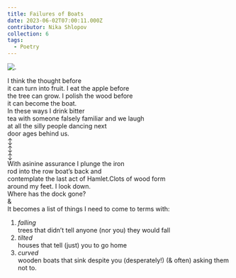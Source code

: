 ```yaml
---
title: Failures of Boats
date: 2023-06-02T07:00:11.000Z
contributor: Nika Shlopov
collection: 6
tags:
  - Poetry
---
```


<div class="center">
   <img src="/images/6/i-sold-my-soul-katie-gasper.jpg" 
       alt="."
       class="w650" />
 </div>

I think the thought before<br />
it can turn into fruit. I eat the apple before<br />
the tree can grow. I polish the wood before<br />
it can become the boat.<br />
In these ways I drink bitter<br />
tea with someone falsely familiar and we laugh<br />
at all the silly people dancing next<br />
door ages behind us.<br />
↕<br />
↕<br />
↕<br />
With asinine assurance I plunge the iron<br />
<span class="failures-of-boats-center">rod into the row boat’s back and</span><br />
<span class="failures-of-boats-indent">contemplate the last act of Hamlet.</span><span class="failures-of-boats-100">Clots of wood form</span><br />
<span class="failures-of-boats-center">around my feet. I look down.</span><br />
<span class="failures-of-boats-right">Where has the dock gone?</span><br />
<span class="failures-of-boats-center failures-of-boats-and">&</span><br />
It becomes a list of things I need to come to terms with:<br />

1. *falling*<br />
   <span class="failures-of-boats-indent">trees that didn’t tell anyone (nor you) they would fall</span>
2. *tilted*<br />
   <span class="failures-of-boats-indent">houses that tell (just) you to go home</span>
3. *curved*<br />
   <span class="failures-of-boats-indent">wooden boats that sink despite you (desperately!) (& often) asking them not to.</span>
